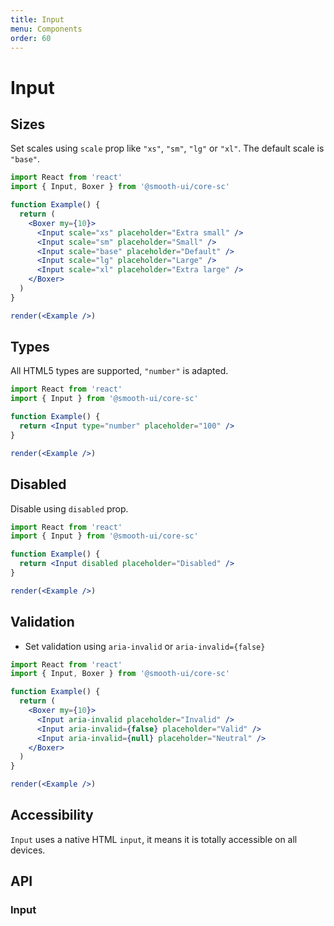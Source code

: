```yaml
---
title: Input
menu: Components
order: 60
---
```



# Input

## Sizes

Set scales using `scale` prop like `"xs"`, `"sm"`, `"lg"` or `"xl"`. The default scale is `"base"`.

```jsx live noInline
import React from 'react'
import { Input, Boxer } from '@smooth-ui/core-sc'

function Example() {
  return (
    <Boxer my={10}>
      <Input scale="xs" placeholder="Extra small" />
      <Input scale="sm" placeholder="Small" />
      <Input scale="base" placeholder="Default" />
      <Input scale="lg" placeholder="Large" />
      <Input scale="xl" placeholder="Extra large" />
    </Boxer>
  )
}

render(<Example />)
```

## Types

All HTML5 types are supported, `"number"` is adapted.

```jsx live noInline
import React from 'react'
import { Input } from '@smooth-ui/core-sc'

function Example() {
  return <Input type="number" placeholder="100" />
}

render(<Example />)
```

## Disabled

Disable using `disabled` prop.

```jsx live noInline
import React from 'react'
import { Input } from '@smooth-ui/core-sc'

function Example() {
  return <Input disabled placeholder="Disabled" />
}

render(<Example />)
```

## Validation

- Set validation using `aria-invalid` or `aria-invalid={false}`

```jsx live noInline
import React from 'react'
import { Input, Boxer } from '@smooth-ui/core-sc'

function Example() {
  return (
    <Boxer my={10}>
      <Input aria-invalid placeholder="Invalid" />
      <Input aria-invalid={false} placeholder="Valid" />
      <Input aria-invalid={null} placeholder="Neutral" />
    </Boxer>
  )
}

render(<Example />)
```

## Accessibility

`Input` uses a native HTML `input`, it means it is totally accessible on all devices.

## API

### Input

<Props of={Input} />
